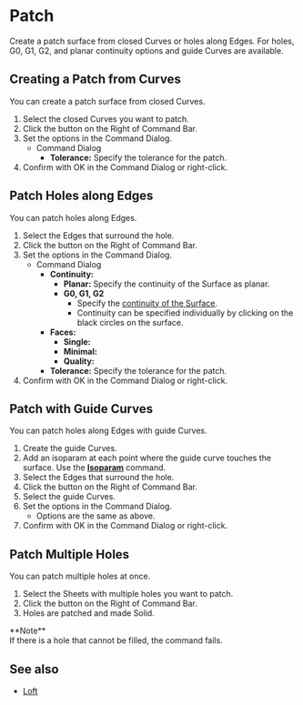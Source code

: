 
# Patch

<Reference shortcut="" command="Patch" button="Right of Command Bar" />

Create a patch surface from closed Curves or holes along Edges. For holes, G0, G1, G2, and planar continuity options and guide Curves are available.

## Creating a Patch from Curves

You can create a patch surface from closed Curves.

1. Select the closed Curves you want to patch.
2. Click the button <ButtonIcon type="button-patch" /> on the Right of Command Bar.
3. Set the options in the Command Dialog.
    - <Kst>Command Dialog</Kst>
        - **Tolerance:** Specify the tolerance for the patch.
4. Confirm with OK in the Command Dialog or right-click.

<VideoPlayer fileName="patch-1"/>

## Patch Holes along Edges

You can patch holes along Edges.

1. Select the Edges that surround the hole.
2. Click the button <ButtonIcon type="button-patch" /> on the Right of Command Bar.
3. Set the options in the Command Dialog.
    - <Kst>Command Dialog</Kst>
        - **Continuity:**
            - **Planar:** Specify the continuity of the Surface as planar.
            - **G0, G1, G2**
                - Specify the [continuity of the Surface](/cad-essentials/continuity-curve-and-surface).
                - Continuity can be specified individually by clicking on the black circles on the surface.
        - **Faces:**
            - **Single:**
            - **Minimal:**
            - **Quality:**
        - **Tolerance:** Specify the tolerance for the patch.
4. Confirm with OK in the Command Dialog or right-click.

<VideoPlayer fileName="patch-2"/>

## Patch with Guide Curves

You can patch holes along Edges with guide Curves.

1. Create the guide Curves.
2. Add an isoparam at each point where the guide curve touches the surface. Use the [**Isoparam**](isoparam) command.
3. Select the Edges that surround the hole.
4. Click the button <ButtonIcon type="button-patch" /> on the Right of Command Bar.
5. Select the guide Curves.
6. Set the options in the Command Dialog.
    - Options are the same as above.
7. Confirm with OK in the Command Dialog or right-click.

<VideoPlayer fileName="patch-3"/>

## Patch Multiple Holes

You can patch multiple holes at once.

1. Select the Sheets with multiple holes you want to patch.
2. Click the button <ButtonIcon type="button-patch" /> on the Right of Command Bar.
3. Holes are patched and made Solid.
<Callout emoji="❗">
**Note**<br />
If there is a hole that cannot be filled, the command fails.
</Callout>

<VideoPlayer fileName="patch-4"/>

## See also
- [Loft](loft)
